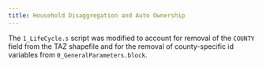 ```yaml
---
title: Household Disaggregation and Auto Ownership
---
```


The `1_LifeCycle.s` script was modified to account for removal of the `COUNTY` field from the TAZ shapefile and for the removal of county-specific id variables from `0_GeneralParameters.block`.
